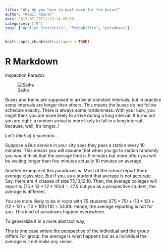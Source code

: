 ```yaml
---
title: "Why do you have to wait more for the buses?"
author: "Kapil Khanal"
date: 2017-07-23T21:13:14-05:00
categories: ["R"]
tags: ["Applied Statistics", "Probability", "paradoxes"]
---
```


```r
knitr::opts_chunk$set(collapse = TRUE)
```

# R Markdown

Inspection Paradox

![Sajha](static/img/sajha.png)

Buses and trains are supposed to arrive at constant intervals, but in practice some intervals are longer than others. This means the buses do not follow schedule exactly. There is always some randomness..With your luck, you might think you are more likely to arrive during a long interval. It turns out you are right: a random arrival is more likely to fall in a long interval because, well, it’s longer..!

*Let's think of a scenario...*

Suppose a Bus service in your city says they pass a station every 10 minutes. This means you will assume that when you go to station randomly you would think that the average time is 5 minutes but more often you will be waiting longer than five minutes actually 10 minutes on average.

Another example of this paradoxes is: Most of the school report there average class size. But if you, as a student that average is not accurate. Say, there are 4 classes of size 75,13,12,10. Then, the average colleges will report is $(75 + 13 +12 +10)/4  = 27.5$  but you as a prospective student, the average is different. 

You are more likely to be in room with 75 students $((75*75) + (13*13)+(12*12)+(10*10))/110 = 54.89$. Hence, the average reporting is not for you. This kind of paradoxes happen everywhere.


To generalize it in a more abstract way,

This is one case where the perspective of the individual and the group differs.For group, the average is what happens but as a individual the average will not make any sense.


